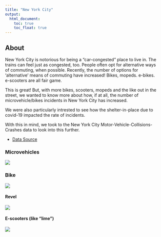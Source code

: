 ```yaml
---
title: "New York City"
output: 
  html_document:
    toc: true
    toc_float: true
---
```


## About 

New York City is notorious for being a "car-congested" place to live in. The trains can feel just as congested, too. 
People often opt for alternative ways of commuting, when possible. Recently, the number of options for 'alternative' means of commuting have increased! 
Bikes, mopeds. e-bikes. e-scooters are all fair game. 

This is great! But, with more bikes, scooters, mopeds and the like out in the street, we wanted to know more about how, if at all, the number of microvehicle/bikes incidents in New York City has increased. 

We were also particularly intrested to see how the shelter-in-place due to covid-19 impacted the rate of incidents. 

With this in mind, we took to the New York City Motor-Vehicle-Collisions-Crashes data to look into this further.

* [Data Source](https://data.cityofnewyork.us/Public-Safety/Motor-Vehicle-Collisions-Crashes/h9gi-nx95)



### Microvehicles


![](https://media.giphy.com/media/S0w2pBxWWJroc/giphy.gif)


### Bike

![](https://media.giphy.com/media/dZLKaImwWkc12rzEoO/giphy.gif)



#### Revel

![](https://media.giphy.com/media/QUSC0lwVLkyZGbA2Or/giphy.gif)



#### E-scooters (like "lime")

![](https://media.giphy.com/media/lnDq08VgGZPO0ZU8zw/giphy.gif)


